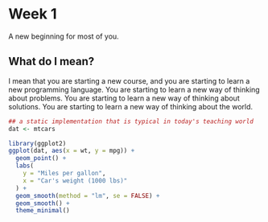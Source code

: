 # Week 1

A new beginning for most of you.

## What do I mean?

I mean that you are starting a new course, and you are starting to learn a new programming language.  You are starting to learn a new way of thinking about problems.  You are starting to learn a new way of thinking about solutions.  You are starting to learn a new way of thinking about the world.

```r
## a static implementation that is typical in today's teaching world
dat <- mtcars

library(ggplot2)
ggplot(dat, aes(x = wt, y = mpg)) +
  geom_point() +
  labs(
    y = "Miles per gallon",
    x = "Car's weight (1000 lbs)"
  ) +
  geom_smooth(method = "lm", se = FALSE) +
  geom_smooth() +
  theme_minimal()
```

